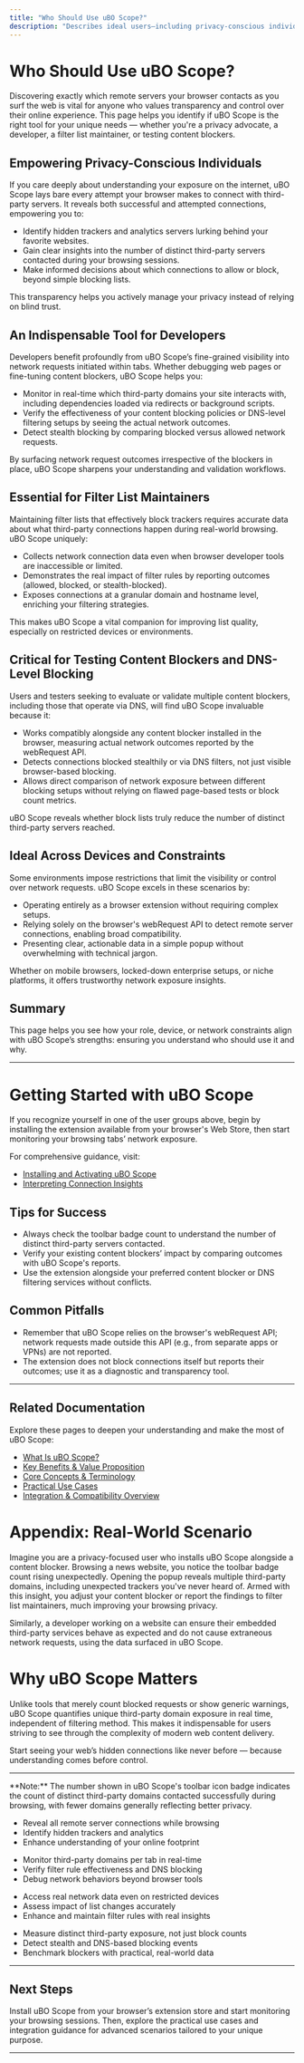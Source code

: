 ```yaml
---
title: "Who Should Use uBO Scope?"
description: "Describes ideal users—including privacy-conscious individuals, developers, filter list maintainers, and those testing content blockers or validating DNS-level blocking. This page helps visitors see how their roles, devices, or constraints can benefit from the extension."
---
```


# Who Should Use uBO Scope?

Discovering exactly which remote servers your browser contacts as you surf the web is vital for anyone who values transparency and control over their online experience. This page helps you identify if uBO Scope is the right tool for your unique needs — whether you're a privacy advocate, a developer, a filter list maintainer, or testing content blockers.

## Empowering Privacy-Conscious Individuals

If you care deeply about understanding your exposure on the internet, uBO Scope lays bare every attempt your browser makes to connect with third-party servers. It reveals both successful and attempted connections, empowering you to:

- Identify hidden trackers and analytics servers lurking behind your favorite websites.
- Gain clear insights into the number of distinct third-party servers contacted during your browsing sessions.
- Make informed decisions about which connections to allow or block, beyond simple blocking lists.

This transparency helps you actively manage your privacy instead of relying on blind trust.

## An Indispensable Tool for Developers

Developers benefit profoundly from uBO Scope’s fine-grained visibility into network requests initiated within tabs. Whether debugging web pages or fine-tuning content blockers, uBO Scope helps you:

- Monitor in real-time which third-party domains your site interacts with, including dependencies loaded via redirects or background scripts.
- Verify the effectiveness of your content blocking policies or DNS-level filtering setups by seeing the actual network outcomes.
- Detect stealth blocking by comparing blocked versus allowed network requests.

By surfacing network request outcomes irrespective of the blockers in place, uBO Scope sharpens your understanding and validation workflows.

## Essential for Filter List Maintainers

Maintaining filter lists that effectively block trackers requires accurate data about what third-party connections happen during real-world browsing. uBO Scope uniquely:

- Collects network connection data even when browser developer tools are inaccessible or limited.
- Demonstrates the real impact of filter rules by reporting outcomes (allowed, blocked, or stealth-blocked).
- Exposes connections at a granular domain and hostname level, enriching your filtering strategies.

This makes uBO Scope a vital companion for improving list quality, especially on restricted devices or environments.

## Critical for Testing Content Blockers and DNS-Level Blocking

Users and testers seeking to evaluate or validate multiple content blockers, including those that operate via DNS, will find uBO Scope invaluable because it:

- Works compatibly alongside any content blocker installed in the browser, measuring actual network outcomes reported by the webRequest API.
- Detects connections blocked stealthily or via DNS filters, not just visible browser-based blocking.
- Allows direct comparison of network exposure between different blocking setups without relying on flawed page-based tests or block count metrics.

uBO Scope reveals whether block lists truly reduce the number of distinct third-party servers reached.

## Ideal Across Devices and Constraints

Some environments impose restrictions that limit the visibility or control over network requests. uBO Scope excels in these scenarios by:

- Operating entirely as a browser extension without requiring complex setups.
- Relying solely on the browser's webRequest API to detect remote server connections, enabling broad compatibility.
- Presenting clear, actionable data in a simple popup without overwhelming with technical jargon.

Whether on mobile browsers, locked-down enterprise setups, or niche platforms, it offers trustworthy network exposure insights.

## Summary

This page helps you see how your role, device, or network constraints align with uBO Scope’s strengths: ensuring you understand who should use it and why.

---

# Getting Started with uBO Scope

If you recognize yourself in one of the user groups above, begin by installing the extension available from your browser's Web Store, then start monitoring your browsing tabs’ network exposure.

For comprehensive guidance, visit:

- [Installing and Activating uBO Scope](/guides/getting-started-essentials/installing-activating-ubo-scope)
- [Interpreting Connection Insights](/guides/getting-started-essentials/interpreting-connection-insights)

## Tips for Success

- Always check the toolbar badge count to understand the number of distinct third-party servers contacted.
- Verify your existing content blockers’ impact by comparing outcomes with uBO Scope's reports.
- Use the extension alongside your preferred content blocker or DNS filtering services without conflicts.

## Common Pitfalls

- Remember that uBO Scope relies on the browser's webRequest API; network requests made outside this API (e.g., from separate apps or VPNs) are not reported.
- The extension does not block connections itself but reports their outcomes; use it as a diagnostic and transparency tool.


---

## Related Documentation

Explore these pages to deepen your understanding and make the most of uBO Scope:

- [What Is uBO Scope?](/overview/intro-basics/what-is-ubo-scope)
- [Key Benefits & Value Proposition](/overview/intro-basics/value-prop-benefits)
- [Core Concepts & Terminology](/overview/intro-basics/core-concepts-terminology)
- [Practical Use Cases](/overview/audience-usecases/practical-use-cases)
- [Integration & Compatibility Overview](/overview/audience-usecases/integration-overview)


# Appendix: Real-World Scenario

Imagine you are a privacy-focused user who installs uBO Scope alongside a content blocker. Browsing a news website, you notice the toolbar badge count rising unexpectedly. Opening the popup reveals multiple third-party domains, including unexpected trackers you've never heard of. Armed with this insight, you adjust your content blocker or report the findings to filter list maintainers, much improving your browsing privacy.

Similarly, a developer working on a website can ensure their embedded third-party services behave as expected and do not cause extraneous network requests, using the data surfaced in uBO Scope.

# Why uBO Scope Matters

Unlike tools that merely count blocked requests or show generic warnings, uBO Scope quantifies unique third-party domain exposure in real time, independent of filtering method. This makes it indispensable for users striving to see through the complexity of modern web content delivery.

Start seeing your web’s hidden connections like never before — because understanding comes before control.

---

<Callout>
**Note:** The number shown in uBO Scope's toolbar icon badge indicates the count of distinct third-party domains contacted successfully during browsing, with fewer domains generally reflecting better privacy.
</Callout>

<CardGroup cols={2}>
<Card title="Privacy-conscious Individuals">
<ul>
<li>Reveal all remote server connections while browsing</li>
<li>Identify hidden trackers and analytics</li>
<li>Enhance understanding of your online footprint</li>
</ul>
</Card>
<Card title="Developers & Testers">
<ul>
<li>Monitor third-party domains per tab in real-time</li>
<li>Verify filter rule effectiveness and DNS blocking</li>
<li>Debug network behaviors beyond browser tools</li>
</ul>
</Card>
</CardGroup>

<CardGroup cols={2}>
<Card title="Filter List Maintainers">
<ul>
<li>Access real network data even on restricted devices</li>
<li>Assess impact of list changes accurately</li>
<li>Enhance and maintain filter rules with real insights</li>
</ul>
</Card>
<Card title="Testing Content Blockers">
<ul>
<li>Measure distinct third-party exposure, not just block counts</li>
<li>Detect stealth and DNS-based blocking events</li>
<li>Benchmark blockers with practical, real-world data</li>
</ul>
</Card>
</CardGroup>

---

## Next Steps

Install uBO Scope from your browser’s extension store and start monitoring your browsing sessions. Then, explore the practical use cases and integration guidance for advanced scenarios tailored to your unique purpose.


---